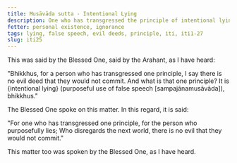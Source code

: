 ```yaml
---
title: Musāvāda sutta - Intentional Lying
description: One who has transgressed the principle of intentional lying is capable of committing any evil deed.
fetter: personal existence, ignorance
tags: lying, false speech, evil deeds, principle, iti, iti1-27
slug: iti25
---
```


This was said by the Blessed One, said by the Arahant, as I have heard:

"Bhikkhus, for a person who has transgressed one principle, I say there is no evil deed that they would not commit. And what is that one principle? It is \{intentional lying} (purposeful use of false speech [sampajānamusāvāda]), bhikkhus."

The Blessed One spoke on this matter. In this regard, it is said:

"For one who has transgressed one principle,
for the person who purposefully lies;
Who disregards the next world,
there is no evil that they would not commit."

This matter too was spoken by the Blessed One, as I have heard.